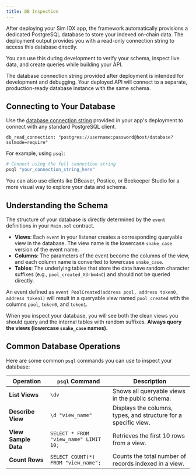 ```yaml
---
title: DB Inspection
---
```


After deploying your Sim IDX app, the framework automatically provisions a dedicated PostgreSQL database to store your indexed on-chain data.
The deployment output provides you with a read-only connection string to access this database directly.

You can use this during development to verify your schema, inspect live data, and create queries while building your API.

<Note>
The database connection string provided after deployment is intended for development and debugging.
Your deployed API will connect to a separate, production-ready database instance with the same schema.
</Note>

## Connecting to Your Database

Use the [database connection string](/idx/app-page#db-connection) provided in your app's deployment to connect with any standard PostgreSQL client.

```
db_read_connection: "postgres://username:password@host/database?sslmode=require"
```

For example, using `psql`:

```bash
# Connect using the full connection string
psql "your_connection_string_here"
```

<Info>
You can also use clients ike DBeaver, Postico, or Beekeeper Studio for a more visual way to explore your data and schema.
</Info>

## Understanding the Schema

The structure of your database is directly determined by the `event` definitions in your `Main.sol` contract.

*   **Views**: Each `event` in your listener creates a corresponding queryable view in the database. The view name is the lowercase `snake_case` version of the event name.
*   **Columns**: The parameters of the event become the columns of the view, and each column name is converted to lowercase `snake_case`.
*   **Tables**: The underlying tables that store the data have random character suffixes (e.g., `pool_created_X3rbm4nC`) and should not be queried directly.

An event defined as `event PoolCreated(address pool, address token0, address token1)` will result in a queryable view named `pool_created` with the columns `pool`, `token0`, and `token1`.

When you inspect your database, you will see both the clean views you should query and the internal tables with random suffixes. **Always query the views (lowercase `snake_case` names).**

## Common Database Operations

Here are some common `psql` commands you can use to inspect your database:

| Operation              | `psql` Command                             | Description                                                               |
| ---------------------- | ------------------------------------------ | ------------------------------------------------------------------------- |
| **List Views**         | `\dv`                                       | Shows all queryable views in the public schema.                          |
| **Describe View**      | `\d "view_name"`                           | Displays the columns, types, and structure for a specific view.           |
| **View Sample Data**   | `SELECT * FROM "view_name" LIMIT 10;`      | Retrieves the first 10 rows from a view.                                  |
| **Count Rows**         | `SELECT COUNT(*) FROM "view_name";`        | Counts the total number of records indexed in a view.                     |